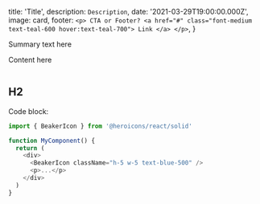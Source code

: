 
  title: 'Title',
  description: `Description`,
  date: '2021-03-29T19:00:00.000Z',
  image: card,
  footer: `
    <p>
      CTA or Footer?
      <a href="#" class="font-medium text-teal-600 hover:text-teal-700">
        Link
      </a>
    </p>
  `,
}

Summary text here

<!--more-->

Content here

<a href="#">
  <img src={card} alt="" />
</a>

## H2

Code block:

```js
import { BeakerIcon } from '@heroicons/react/solid'

function MyComponent() {
  return (
    <div>
      <BeakerIcon className="h-5 w-5 text-blue-500" />
      <p>...</p>
    </div>
  )
}
```